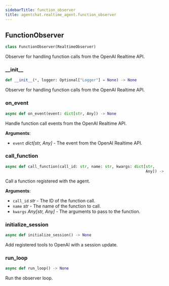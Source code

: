 ```yaml
---
sidebarTitle: function_observer
title: agentchat.realtime_agent.function_observer
---
```


## FunctionObserver

```python
class FunctionObserver(RealtimeObserver)
```

Observer for handling function calls from the OpenAI Realtime API.

### \_\_init\_\_

```python
def __init__(*, logger: Optional["Logger"] = None) -> None
```

Observer for handling function calls from the OpenAI Realtime API.

### on\_event

```python
async def on_event(event: dict[str, Any]) -> None
```

Handle function call events from the OpenAI Realtime API.

**Arguments**:

- `event` _dict[str, Any]_ - The event from the OpenAI Realtime API.

### call\_function

```python
async def call_function(call_id: str, name: str, kwargs: dict[str,
                                                              Any]) -> None
```

Call a function registered with the agent.

**Arguments**:

- `call_id` _str_ - The ID of the function call.
- `name` _str_ - The name of the function to call.
- `kwargs` _Any[str, Any]_ - The arguments to pass to the function.

### initialize\_session

```python
async def initialize_session() -> None
```

Add registered tools to OpenAI with a session update.

### run\_loop

```python
async def run_loop() -> None
```

Run the observer loop.

